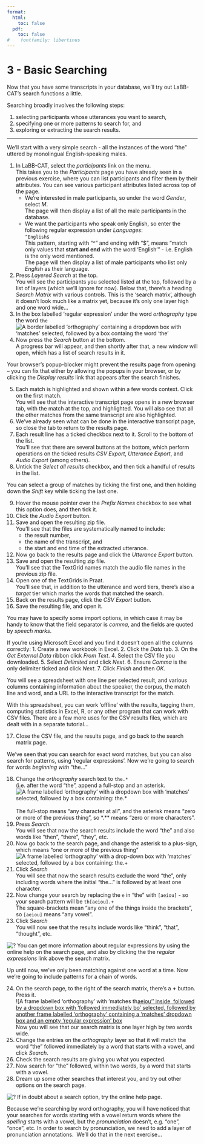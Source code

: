 ```yaml
---
format:
  html:
    toc: false
  pdf: 
    toc: false
#    fontfamily: libertinus
---
```

# 3 - Basic Searching

Now that you have some transcripts in your database, we'll try out LaBB-CAT's search functions a little.

Searching broadly involves the following steps:

1.  selecting participants whose utterances you want to search, 
2.  specifying one or more patterns to search for, and
3.  exploring or extracting the search results.

---

We'll start with a very simple search - all the instances of the word
"the" uttered by monolingual English-speaking males.

1.  In LaBB-CAT, select the *participants* link on the menu.\
    This takes you to the *Participants* page you have already seen in a
    previous exercise, where you can list participants and filter them
    by their attributes. You can see various participant attributes
    listed across top of the page.
    -   We're interested in male participants, so under the word
        *Gender*, select *M*.\
        The page will then display a list of all the male participants
        in the database.
    -   We want the participants who speak only English, so enter the
        following regular expression under *Languages*:\
        `^English$`\
        This pattern, starting with "^" and ending with "$", means
        "match only values that **start and end** with the word
        'English'" - i.e. English is the only word mentioned.\
        The page will then display a list of male participants who list
        only *English* as their language.
2.  Press *Layered Search* at the top.\
    You will see the participants you selected listed at the top,
    followed by a list of layers (which we'll ignore for now). Below
    that, there's a heading *Search Matrix* with various controls. This
    is the 'search matrix', although it doesn't look much like a matrix
    yet, because it's only one layer high and one word wide...
3.  In the box labelled 'regular expression' under the word
    *orthography* type the word `the`\
    ![A border labelled 'orthography' containing a dropdown box with
    'matches' selected, followed by a box containg the word
    'the'](orthography-the.png)
4.  Now press the *Search* button at the bottom.\
    A progress bar will appear, and then shortly after that, a new
    window will open, which has a list of search results in it. 

:::{.callout-note}
Your browser's popup-blocker might prevent the results page from opening
-- you can fix that either by allowing the popups in your browser,
or by clicking the *Display results* link that appears after the
search finishes.
:::

5.  Each match is highlighted and shown within a few words context.
    Click on the first match.\
    You will see that the interactive transcript page opens in a new
    browser tab, with the match at the top, and highlighted. You will
    also see that all the other matches from the same transcript are
    also highlighted.
6.  We've already seen what can be done in the interactive transcript
    page, so close the tab to return to the results page.
7.  Each result line has a ticked checkbox next to it. Scroll to the
    bottom of the list.\
    You'll see that there are several buttons at the bottom, which
    perform operations on the ticked results *CSV Export*, *Utterance Export*, 
    and *Audio Export* (among others).
8.  Untick the *Select all results* checkbox, and then tick a handful of
    results in the list.

:::{.callout-tip}
You can select a group of matches by ticking the first one,
and then holding down the *Shift* key while ticking the last one.
:::

9.  Hover the mouse pointer over the *Prefix Names* checkbox to see what
    this option does, and then tick it.
10. Click the *Audio Export* button.
11. Save and open the resulting zip file. \
    You'll see that the files are systematically named to include:
    -   the result number,
    -   the name of the transcript, and
    -   the start and end time of the extracted utterance.
12. Now go back to the results page and click the *Utterance Export* button.
13. Save and open the resulting zip file.\
    You'll see that the TextGrid names match the audio file names in
    the previous zip file.
14. Open one of the TextGrids in Praat.\
    You'll see that, in addition to the utterance and word tiers,
    there's also a *target* tier which marks the words that matched the
    search.
15. Back on the results page, click the *CSV Export* button.
16. Save the resulting file, and open it.

You may have to specify some import options, in which case it may be
handy to know that the field separator is *comma*, and the fields are
quoted by *speech marks*.

:::{.callout-note}
If you're using Microsoft Excel and you find it doesn't
open all the columns correctly:
1.  Create a new workbook in Excel.
2.  Click the *Data* tab.
3.  On the *Get External Data* ribbon click *From Text*.
4.  Select the CSV file you downloaded.
5.  Select *Delimited* and click *Next*.
6.  Ensure *Comma* is the only delimiter ticked and click *Next*.
7.  Click *Finish* and then *OK*.
:::

You will see a spreadsheet with one line per selected result,
and various columns containing information about the speaker,
the corpus, the match line and word, and a URL to the
interactive transcript for the match.

With this spreadsheet, you can work 'offline' with the results,
tagging them, computing statistics in Excel, R, or any other
program that can work with CSV files. There are a few more uses
for the CSV results files, which are dealt with in a separate
tutorial...

17. Close the CSV file, and the results page, and go back to the search
    matrix page.

We've seen that you can search for exact word matches, but you can
also search for patterns, using 'regular expressions'. Now we're
going to search for words *beginning with* "the..."

18. Change the *orthography* search text to `the.*`\
    (i.e. after the word "the", append a full-stop and an asterisk.\
    ![A frame labelled 'orthography' with a dropdown box with
    'matches' selected, followed by a box containing:
    the.\*](starts-the.png) \
    The full-stop means "any character at all", and the asterisk means
    "zero or more of the previous thing", so *.** means "zero or more
    characters".
19. Press *Search*.\
    You will see that now the search results include the word "the" and
    also words like "then", "there", "they", etc.
20. Now go back to the search page, and change the asterisk to a
    plus-sign, which means "one or more of the previous thing"\
    ![A frame labelled 'orthography' with a drop-down box with
    'matches' selected, followed by a box containing:
    the.+](prefix-the.png)
21. Click *Search*\
    You will see that now the search results exclude the word "the",
    only including words where the initial "the..." is followed by at
    least one character.
22. Now change your search by replacing the `e` in "the" with
    `[aeiou]` - so your search pattern will be `th[aeiou].+`\
    The square-brackets mean "any one of the things inside the
    brackets", so `[aeiou]` means "any vowel".
23. Click *Search*\
    You will now see that the results include words like "think",
    "that", "thought", etc.

:::{.callout-tip}
![?](help-2.png) You can get more information about regular
expressions by using the online help on the search page, and also by
clicking the the *regular expressions* link above the search
matrix.
:::

Up until now, we've only been matching against one word at a time.
Now we're going to include patterns for a chain of words.

24. On the search page, to the right of the search matrix, there's a
    **+** button. Press it.\
    ![A frame labelled 'orthography' with 'matches th[aeiou''
    inside, followed by a dropdown box with 'followed immediately bo'
    selected, followed by another frame labelled 'orthography'
    containing a 'matches' dropdown box and an empty 'regular
    expression' box](two-words-wide.png)\
    Now you will see that our search matrix is one layer high by two
    words wide.
25. Change the entries on the *orthography* layer so that it will match
    the word "the" followed immediately by a word that starts with a
    vowel, and click *Search*.
26. Check the search results are giving you what you expected.
27. Now search for "the" followed, within two words, by a word that
    starts with a vowel.
28. Dream up some other searches that interest you, and try out other
    options on the search page.

:::{.callout-tip}
![?](help.png) If in doubt about a search option, try the online help page.
:::

Because we're searching by word orthography, you will have noticed that
your searches for words starting with a vowel return words where the
*spelling* starts with a vowel, but the *pronunciation* doesn't, e.g.
"one", "once", etc. In order to search by pronunciation, we need to add
a layer of pronunciation annotations.  We'll do that in the next
exercise...
